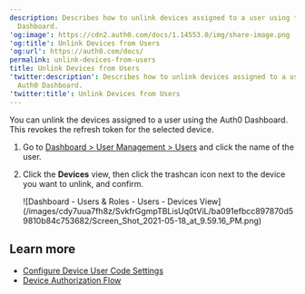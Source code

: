 ```yaml
---
description: Describes how to unlink devices assigned to a user using the Auth0
  Dashboard.
'og:image': https://cdn2.auth0.com/docs/1.14553.0/img/share-image.png
'og:title': Unlink Devices from Users
'og:url': https://auth0.com/docs/
permalink: unlink-devices-from-users
title: Unlink Devices from Users
'twitter:description': Describes how to unlink devices assigned to a user using the
  Auth0 Dashboard.
'twitter:title': Unlink Devices from Users
---
```

You can unlink the devices assigned to a user using the <Tooltip tip="Auth0 Dashboard: Auth0's main product to configure your services." cta="View Glossary" href="/docs/glossary?term=Auth0+Dashboard">Auth0 Dashboard</Tooltip>. This revokes the <Tooltip tip="Auth0 Dashboard: Auth0's main product to configure your services." cta="View Glossary" href="/docs/glossary?term=refresh+token">refresh token</Tooltip> for the selected device.

1. Go to [Dashboard > User Management > Users](https://manage.auth0.com/#/users) and click the name of the user.
2. Click the **Devices** view, then click the trashcan icon next to the device you want to unlink, and confirm.

   <Frame>![Dashboard - Users & Roles - Users - Devices View](/images/cdy7uua7fh8z/SvkfrGgmpTBLisUq0tViL/ba091efbcc897870d59810b84c753682/Screen_Shot_2021-05-18_at_9.59.16_PM.png)</Frame>

## Learn more

* [Configure Device User Code Settings](/docs/get-started/tenant-settings/configure-device-user-code-settings)
* [Device Authorization Flow](/docs/get-started/authentication-and-authorization-flow/device-authorization-flow)